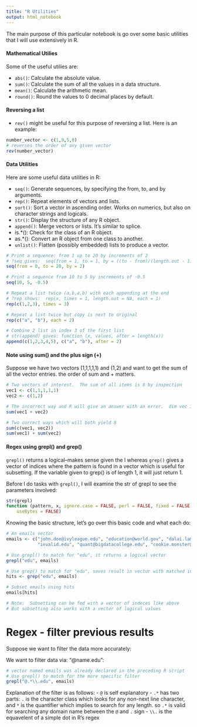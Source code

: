 ```yaml
---
title: "R Utilities"
output: html_notebook
---
```


The main purpose of this particular notebook is go over some basic utilities that I will use extensively in R.  

#### Mathematical Utilies

Some of the useful utilies are:

- `abs()`: Calculate the absolute value.
- `sum()`: Calculate the sum of all the values in a data structure.
- `mean()`: Calculate the arithmetic mean.
- `round()`: Round the values to 0 decimal places by default. 

#### Reversing a list

- `rev()` might be useful for this purpose of reversing a list.  Here is an example:

```r
number_vector <- c(1,9,5,0)
# reverses the order of any given vector
rev(number_vector)
```

#### Data Utilities 

Here are some useful data utilities in R:

- `seq()`: Generate sequences, by specifying the from, to, and by arguments.
- `rep()`: Repeat elements of vectors and lists.
- `sort()`: Sort a vector in ascending order. Works on numerics, but also on character strings and logicals.
- `str()`: Display the structure of any R object.
- `append()`: Merge vectors or lists. It's similar to splice.
- is.*(): Check for the class of an R object.
- as.*(): Convert an R object from one class to another.
- `unlist()`: Flatten (possibly embedded) lists to produce a vector.

```r
# Print a sequence: from 1 up to 20 by increments of 2
# ?seq gives:  seq(from = 1, to = 1, by = ((to - from)/(length.out - 1)) ...)
seq(from = 0, to = 20, by = 2) 

# Print a sequence from 10 to 5 by increments of -0.5
seq(10, 5, -0.5)

# Repeat a list twice (a,b,a,b) with each appending at the end
# ?rep shows:  rep(x, times = 1, length.out = NA, each = 1)
rep(c(1,2,3), times = 3)

# Repeat a list twice but copy is next to original
rep(c("a", "b"), each = 2)

# Combine 2 list in index 3 of the first list
# str(append) gives: function (x, values, after = length(x)) 
append(c(1,2,3,4,5), c("a", "b"), after = 2)
```


#### Note using sum() and the plus sign (+)

Suppose we have two vectors (1,1,1,1,1) and (1,2) and want to get the sum of all the vector entries. the order of sum and + matters.  

```r
# Two vectors of interest.  The sum of all items is 8 by inspection
vec1 <- c(1,1,1,1,1)
vec2 <- c(1,2)

# The incorrect way and R will give an answer with an error.  dim vec 1 =/= dim vec2 
sum(vec1 + vec2) 

# Two correct ways which will both yield 8
sum(c(vec1, vec2))
sum(vec1) + sum(vec2)
```

#### Regex using grepl() and grep()

`grepl()` returns a logical--makes sense given the l
whereas `grep()` gives a vector of indices where the pattern is found in a vector which is useful for subsetting.  If the variable given to grep() is of length 1, it will just return 1.  

Before I do tasks with `grepl()`, I will examine the str of grepl to see the parameters involved:

```r
str(grepl)
function (pattern, x, ignore.case = FALSE, perl = FALSE, fixed = FALSE, 
    useBytes = FALSE)
```

Knowing the basic structure, let's go over this basic code and what each do:

```r
# An emails vector
emails <- c("john.doe@ivyleague.edu", "education@world.gov", "dalai.lama@peace.org",
            "invalid.edu", "quant@bigdatacollege.edu", "cookie.monster@sesame.tv")

# Use grepl() to match for "edu", it returns a logical vector
grepl("edu", emails)

# Use grep() to match for "edu", saves result in vector with matched indeces
hits <- grep("edu", emails)

# Subset emails using hits
emails[hits]

# Note:  Subsetting can be fed with a vector of indeces like above 
# But subsetting also works with a vector of logical values
```

# Regex - filter previous results

Suppose we want to filter the data more accurately:

We want to filter data via:  "\@name.edu":

```r
# vector named emails was already declared in the preceding R script
# Use grepl() to match for the more specific filter
grepl("@.*\\.edu", emails)
```

Explanation of the filter is as follows:
- `@` is self explanatory
- `.*` has two parts: `.` is the character class which looks for any non-next line character, and `*` is the quantifier which implies to search for any length.  so `.*` is valid for searching any domain name between the `@` and `.` sign
- `\\.` is the equavelent of a simple dot in R's regex
